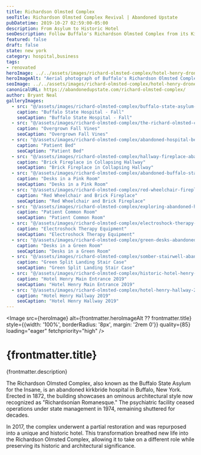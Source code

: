 ```yaml
---
title: Richardson Olmsted Complex
seoTitle: Richardson Olmsted Complex Revival | Abandoned Upstate
pubDatetime: 2019-10-27 02:59:00-05:00
description: From Asylum to Historic Hotel
seoDescription: Follow Buffalo's Richardson Olmsted Complex from its Kirkbride asylum origins to its rebirth as the Hotel Henry campus.
featured: false
draft: false
state: new york
category: hospital,business
tags:
- renovated
heroImage: ../../assets/images/richard-olmsted-complex/hotel-henry-drone-2022.jpg
heroImageAlt: "Aerial photograph of Buffalo's Richardson Olmsted Complex taken in 2022"
seoImage: ../../assets/images/richard-olmsted-complex/hotel-henry-drone-2022.jpg
canonicalURL: https://abandonedupstate.com/richard-olmsted-complex/
author: Bryant Neal
galleryImages:
  - src: "@/assets/images/richard-olmsted-complex/buffalo-state-asylum-for-the-insane-fall.jpg"
    caption: "Buffalo State Hospital - Fall"
    seoCaption: "Buffalo State Hospital - Fall"
  - src: "@/assets/images/richard-olmsted-complex/the-richard-olmsted-campus-buffalo-ny.jpg"
    caption: "Overgrown Fall Vines"
    seoCaption: "Overgrown Fall Vines"
  - src: "@/assets/images/richard-olmsted-complex/abandoned-hospital-bed-buffalo-state-hospital.jpg"
    caption: "Patient Bed"
    seoCaption: "Patient Bed"
  - src: "@/assets/images/richard-olmsted-complex/hallway-fireplace-abandoned-buffalo.jpg"
    caption: "Brick Fireplace in Collapsing Hallway"
    seoCaption: "Brick Fireplace in Collapsing Hallway"
  - src: "@/assets/images/richard-olmsted-complex/abandoned-buffalo-state-hospital-classroom-pink.jpg"
    caption: "Desks in a Pink Room"
    seoCaption: "Desks in a Pink Room"
  - src: "@/assets/images/richard-olmsted-complex/red-wheelchair-fireplace-abandoned-buffalo-psychiatric-center.jpg"
    caption: "Red Wheelchair and Brick Fireplace"
    seoCaption: "Red Wheelchair and Brick Fireplace"
  - src: "@/assets/images/richard-olmsted-complex/exploring-abandoned-hospital-buffalo.jpg"
    caption: "Patient Common Room"
    seoCaption: "Patient Common Room"
  - src: "@/assets/images/richard-olmsted-complex/electroshock-therapy-room-abandoned-psychiatric-hospital.jpg"
    caption: "Electroshock Therapy Equipment"
    seoCaption: "Electroshock Therapy Equipment"
  - src: "@/assets/images/richard-olmsted-complex/green-desks-abandoned-richard-olmstead-kirkbride.jpg"
    caption: "Desks in a Green Room"
    seoCaption: "Desks in a Green Room"
  - src: "@/assets/images/richard-olmsted-complex/somber-stairwell-abandoned-mental-asylum.jpg"
    caption: "Green Split Landing Stair Case"
    seoCaption: "Green Split Landing Stair Case"
  - src: "@/assets/images/richard-olmsted-complex/historic-hotel-henry-buffalo-2019.jpg"
    caption: "Hotel Henry Main Entrance 2019"
    seoCaption: "Hotel Henry Main Entrance 2019"
  - src: "@/assets/images/richard-olmsted-complex/hotel-henry-hallway-2019.jpg"
    caption: "Hotel Henry Hallway 2019"
    seoCaption: "Hotel Henry Hallway 2019"
---
```

















<Image 
  src={heroImage} 
  alt={frontmatter.heroImageAlt ?? frontmatter.title}
  style={{width: '100%', borderRadius: '8px', margin: '2rem 0'}}
  quality={85}
  loading="eager"
  fetchpriority="high"
/>

# {frontmatter.title}
<p className="post-tagline" style={{ color: "#b9975c" }}>{frontmatter.description}</p>

The Richardson Olmsted Complex, also known as the Buffalo State Asylum for the Insane, is an abandoned kirkbride hospital in Buffalo, New York. Erected in 1872, the building showcases an ominous architectural style now recognized as "Richardsonian Romanesque." The psychiatric facility ceased operations under state management in 1974, remaining shuttered for decades.

In 2017, the complex underwent a partial restoration and was repurposed into a unique and historic hotel. This transformation breathed new life into the Richardson Olmsted Complex, allowing it to take on a different role while preserving its historic and architectural significance.


<GalleryLightbox galleryId="richard-olmsted-complex" images={frontmatter.galleryImages} />

